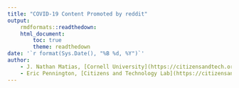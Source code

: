 ```yaml
---
title: "COVID-19 Content Promoted by reddit"
output:
    rmdformats::readthedown:
    html_document:
        toc: true
        theme: readthedown
date: '`r format(Sys.Date(), "%B %d, %Y")`'
author: 
    - J. Nathan Matias, [Cornell University](https://citizensandtech.org)
    - Eric Pennington, [Citizens and Technology Lab](https://citizensandtech.org)
---
```

